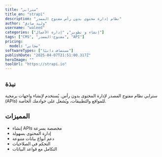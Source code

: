 ---
title: "سترابي"
title_en: "strapi"
description: "نظام إدارة محتوى بدون رأس مفتوح المصدر"
author: "وليد صادق"
username: "waleed"
categories: ["إنشاء و تطوير", "إدارة الأعمال"]
tags: ["CMS", "مفتوح-المصدر", "API"]
pricing:
  model: "مجاني"
softwareTypes: ["مستضاف ذاتيًا"]
publishDate: "2025-04-07T21:51:00.317Z"
heroImage: ""
toolUrl: "https://strapi.io"
---
## نبذة
سترابي نظام مفتوح المصدر لإدارة المحتوى بدون رأس. يُستخدم لإنشاء واجهات برمجية (APIs) للمواقع والتطبيقات، ويُشغل على خوادمك الخاصة.

## المميزات
- إنشاء APIs مخصصة بسرعة
- إدارة المحتوى بسهولة
- دعم أنواع بيانات متنوعة
- التحكم في الصلاحيات
- التكامل مع قواعد البيانات